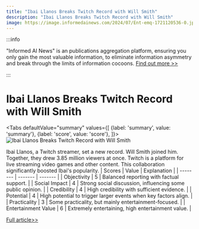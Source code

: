```yaml
---
title: "Ibai Llanos Breaks Twitch Record with Will Smith"
description: "Ibai Llanos Breaks Twitch Record with Will Smith"
image: https://image.informedainews.com/2024/07/Ent-emq-1721120536-0.jpg
---
```



:::info

"Informed AI News" is an publications aggregation platform, ensuring you only gain the most valuable information, to eliminate information asymmetry and break through the limits of information cocoons.  [Find out more >>](/)

:::

# Ibai Llanos Breaks Twitch Record with Will Smith


<Tabs
	defaultValue="summary"
	values={[
	{label: 'summary', value: 'summary'},
	{label: 'score', value: 'score'},
]}>
<TabItem value="summary">
<img
  src="https://image.informedainews.com/2024/07/Ent-emq-1721120536-0.jpg"
  alt="Ibai Llanos Breaks Twitch Record with Will Smith"
/>



Ibai Llanos, a Twitch streamer, set a new record. Will Smith joined him. Together, they drew 3.85 million viewers at once. Twitch is a platform for live streaming video games and other content. This collaboration significantly boosted Ibai's popularity.
</TabItem>
<TabItem value="score">
	| Scores     | Value   | Explanation |
	| -------- | ------- | ------- |
	| Objectivity  | 5    | Balanced reporting with factual support.    |
	| Social Impact | 4     | Strong social discussion, influencing some public opinion.    |
	| Credibility    | 4    | High credibility with sufficient evidence.    |
	| Potential    | 4    | High potential to trigger larger events when key factors align.    |
	| Practicality    | 3    | Some practicality, but mainly entertainment-focused.    |
	| Entertainment Value    | 6    | Extremely entertaining, high entertainment value.    |
</TabItem>
</Tabs>

[Full article>>](https://www.ign.com/articles/will-smith-performance-helps-ibai-break-twitch-viewership-record-with-an-incredible-385-million-concurrent-viewers)
